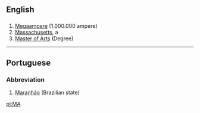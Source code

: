 ==English==

==={{Abbreviation}}===
#[[Megaampere]]   (1.000.000 ampere)
#[[Massachusetts]], a {{USstate}}
#[[Master of Arts]] (Degree)
----

==Portuguese==
===Abbreviation===
#[[Maranhão]] (Brazilian state)

[[pl:MA]]